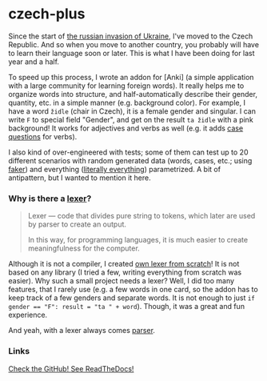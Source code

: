 <script lang="ts">import Icon from '@iconify/svelte';</script>

# czech-plus

Since the start of [the russian invasion of Ukraine](https://en.wikipedia.org/wiki/Russian_invasion_of_Ukraine), I've moved to the Czech Republic. And so when you move to another country, you probably will have to learn their language soon or later. This is what I have been doing for last year and a half.

To speed up this process, I wrote an addon for [Anki] (a simple application with a large community for learning foreign words). It really helps me to organize words into structure, and half-automatically describe their gender, quantity, etc. in a simple manner (e.g. background color). For example, I have a word `židle` (chair in Czech), it is a female gender and singular. I can write `F` to special field "Gender", and get on the result `ta židle` with a pink background! It works for adjectives and verbs as well (e.g. it adds [case questions](https://github.com/PerchunPak/czech-plus/blob/140e18373f130a59af4d9bbc0d05b9689a9cb051/czech_plus/models.py#L56-L62) for verbs).

I also kind of over-engineered with tests; some of them can test up to 20 different scenarios with random generated data (words, cases, etc.; using [faker](https://pypi.org/project/Faker/)) and everything ([literally everything](https://github.com/PerchunPak/czech-plus/blob/140e18373f130a59af4d9bbc0d05b9689a9cb051/tests/test_logic/test_processors.py#L680-L683)) parametrized. A bit of antipattern, but I wanted to mention it here.

### Why is there a [lexer](https://en.wikipedia.org/wiki/Lexical_analysis)?

> Lexer — code that divides pure string to tokens, which later are used by parser to create an output.
>
> In this way, for programming languages, it is much easier to create meaningfulness for the computer.

Although it is not a compiler, I created [own lexer from scratch](https://github.com/PerchunPak/czech-plus/blob/140e18373f130a59af4d9bbc0d05b9689a9cb051/czech_plus/logic/lexer/__init__.py)! It is not based on any library (I tried a few, writing everything from scratch was easier). Why such a small project needs a lexer? Well, I did too many features, that I rarely use (e.g. a few words in one card, so the addon has to keep track of a few genders and separate words. It is not enough to just `if gender == "F": result = "ta " + word`). Though, it was a great and fun experience.

And yeah, with a lexer always comes [parser](https://github.com/PerchunPak/czech-plus/tree/140e18373f130a59af4d9bbc0d05b9689a9cb051/czech_plus/logic/processor).

### Links

<a href="https://s.perchun.it/czech-plus/github" class="btn variant-filled">
	<Icon icon="mdi:github" />
	Check the GitHub!
</a>

<a href="https://s.perchun.it/czech-plus/readthedocs" class="btn variant-filled">
	<Icon icon="simple-icons:readthedocs" />
	See ReadTheDocs!
</a>
